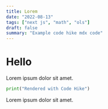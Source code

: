 ```yaml
---
title: Lorem
date: "2022-08-13"
tags: ["next js", "math", "ols"]
draft: false
summary: "Example code hike mdx code"
---
```


# Hello

Lorem ipsum dolor sit amet.

```python hello.py
print("Rendered with Code Hike")
```

Lorem ipsum dolor sit amet.
